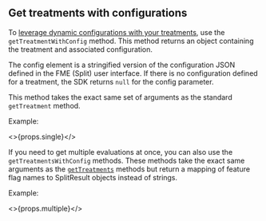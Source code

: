 ## Get treatments with configurations

To [leverage dynamic configurations with your treatments](https://help.split.io/hc/en-us/articles/360026943552), use the `getTreatmentWithConfig` method. This method returns an object containing the treatment and associated configuration.

The config element is a stringified version of the configuration JSON defined in the FME (Split) user interface. If there is no configuration defined for a treatment, the SDK returns `null` for the config parameter.

This method takes the exact same set of arguments as the standard `getTreatment` method.

Example:

<>{props.single}</>

If you need to get multiple evaluations at once, you can also use the `getTreatmentsWithConfig` methods. These methods take the exact same arguments as the [`getTreatments`](#multiple-evaluations-at-once) methods but return a mapping of feature flag names to SplitResult objects instead of strings.

Example:

<>{props.multiple}</>